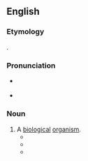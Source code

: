==English==

===Etymology===
{{prefix|en|bio|organism}}.

===Pronunciation===
* {{a|GA}} {{IPA|en|/baɪoʊˈɔɹɡənɪzəm/}}
* {{a|RP}} {{IPA|en|/baɪəʊˈɔːɡənɪzəm/}}

===Noun===
{{en-noun}}

# A [[biological]] [[organism]].
#* {{quote-book|en|title=Safety in the chemical laboratory|volume=4|page=146|author=Norman V. Steere|year=1967|passage=Mr. Hawkes' last statement may be true for relatively small mercury-water systems but extrapolate a bit and place one "intelligent '''bioorganism''' exhaling carbon dioxide" (presumably human) in a closed room with a fan blowing recirculating air  over the surface of a 500 ft<sup>2</sup> tank of mercury covered with a foot of water.}}
#* {{quote-book|en|title=The Information Revolution and International Security|page=160|author=Ryan Henry|year=1998|passage=Larger and more powerful regional and global nodes could inherit the attributes of this base node, thus enabling the growth of a Global Infosphere in a way quite analogous to the growth of a '''bioorganism'''.}}
#* {{quote-book|en|title=Bioactive Polymeric Systems: An Overview|author=Charles G. Gebelein|year=2012|page=670|passage=A second mechanism involves the active participation of the '''bioorganism'''.|url=https://books.google.com/books?id=aqfVBwAAQBAJ&lpg=PA670&dq=%22bioorganism%22&pg=PA670#v=onepage&q=%22bioorganism%22&f=false}}